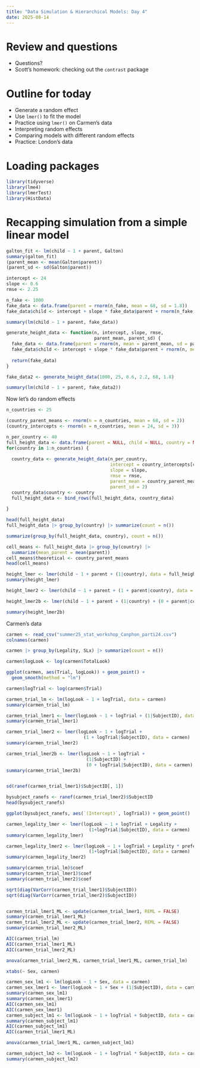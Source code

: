 ```yaml
---
title: "Data Simulation & Hierarchical Models: Day 4"
date: 2025-08-14
---
```


# Review and questions

- Questions?
- Scott's homework: checking out the `contrast` package

# Outline for today

- Generate a random effect
- Use `lmer()` to fit the model
- Practice using `lmer()` on Carmen's data
- Interpreting random effects
- Comparing models with different random effects
- Practice: London's data

# Loading packages

```r
library(tidyverse)
library(lme4)
library(lmerTest)
library(HistData)
```

# Recapping simulation from a simple linear model

```r
galton_fit <- lm(child ~ 1 + parent, Galton)
summary(galton_fit)
(parent_mean <- mean(Galton$parent))
(parent_sd <- sd(Galton$parent))

intercept <- 24
slope <- 0.6
rmse <- 2.25

n_fake <- 1000
fake_data <- data.frame(parent = rnorm(n_fake, mean = 68, sd = 1.8))
fake_data$child <- intercept + slope * fake_data$parent + rnorm(n_fake, mean = 0, sd = rmse)

summary(lm(child ~ 1 + parent, fake_data))

generate_height_data <- function(n, intercept, slope, rmse,
                                 parent_mean, parent_sd) {
  fake_data <- data.frame(parent = rnorm(n, mean = parent_mean, sd = parent_sd))
  fake_data$child <- intercept + slope * fake_data$parent + rnorm(n, mean = 0, sd = rmse)
  
  return(fake_data)
}

fake_data2 <- generate_height_data(1000, 25, 0.6, 2.2, 68, 1.8)

summary(lm(child ~ 1 + parent, fake_data2))

```

Now let's do random effects

```r
n_countries <- 25

(country_parent_means <- rnorm(n = n_countries, mean = 68, sd = 2))
(country_intercepts <- rnorm(n = n_countries, mean = 24, sd = 3))

n_per_country <- 40
full_height_data <- data.frame(parent = NULL, child = NULL, country = NULL)
for(country in 1:n_countries) {
  
  country_data <- generate_height_data(n_per_country,
                                       intercept = country_intercepts[country],
                                       slope = slope,
                                       rmse = rmse,
                                       parent_mean = country_parent_means[country],
                                       parent_sd = 2)
  country_data$country <- country
  full_height_data <- bind_rows(full_height_data, country_data)
  
}

head(full_height_data)
full_height_data |> group_by(country) |> summarize(count = n())

summarize(group_by(full_height_data, country), count = n())

cell_means <- full_height_data |> group_by(country) |> 
  summarize(mean_parent = mean(parent))
cell_means$theoretical <- country_parent_means
head(cell_means)

height_lmer <- lmer(child ~ 1 + parent + (1|country), data = full_height_data)
summary(height_lmer)

height_lmer2 <- lmer(child ~ 1 + parent + (1 + parent|country), data = full_height_data)

height_lmer2b <- lmer(child ~ 1 + parent + (1|country) + (0 + parent|country), data = full_height_data)

summary(height_lmer2b)

```

Carmen's data

```r
carmen <- read_csv("summer25_stat_workshop_Canphon_parti24.csv")
colnames(carmen)

carmen |> group_by(Legality, SLx) |> summarize(count = n())

carmen$logLook <- log(carmen$TotalLook)

ggplot(carmen, aes(Trial, logLook)) + geom_point() + 
  geom_smooth(method = "lm")

carmen$logTrial <- log(carmen$Trial)

carmen_trial_lm <- lm(logLook ~ 1 + logTrial, data = carmen)
summary(carmen_trial_lm)

carmen_trial_lmer1 <- lmer(logLook ~ 1 + logTrial + (1|SubjectID), data = carmen)
summary(carmen_trial_lmer1)

carmen_trial_lmer2 <- lmer(logLook ~ 1 + logTrial + 
                             (1 + logTrial|SubjectID), data = carmen)
summary(carmen_trial_lmer2)

carmen_trial_lmer2b <- lmer(logLook ~ 1 + logTrial + 
                              (1|SubjectID) + 
                              (0 + logTrial|SubjectID), data = carmen)
summary(carmen_trial_lmer2b)


sd(ranef(carmen_trial_lmer1)$SubjectID[, 1])

bysubject_ranefs <- ranef(carmen_trial_lmer2)$SubjectID
head(bysubject_ranefs)

ggplot(bysubject_ranefs, aes(`(Intercept)`, logTrial)) + geom_point()

```


```r
carmen_legality_lmer <- lmer(logLook ~ 1 + logTrial + Legality +
                               (1+logTrial|SubjectID), data = carmen)
summary(carmen_legality_lmer)

carmen_legality_lmer2 <- lmer(logLook ~ 1 + logTrial + Legality * preference +
                               (1+logTrial|SubjectID), data = carmen)
summary(carmen_legality_lmer2)
```


```r
summary(carmen_trial_lm)$coef
summary(carmen_trial_lmer1)$coef
summary(carmen_trial_lmer2)$coef

sqrt(diag(VarCorr(carmen_trial_lmer1)$SubjectID))
sqrt(diag(VarCorr(carmen_trial_lmer2)$SubjectID))


carmen_trial_lmer1_ML <- update(carmen_trial_lmer1, REML = FALSE)
summary(carmen_trial_lmer1_ML)
carmen_trial_lmer2_ML <- update(carmen_trial_lmer2, REML = FALSE)
summary(carmen_trial_lmer2_ML)

AIC(carmen_trial_lm)
AIC(carmen_trial_lmer1_ML)
AIC(carmen_trial_lmer2_ML)

anova(carmen_trial_lmer2_ML, carmen_trial_lmer1_ML, carmen_trial_lm)
```


```r
xtabs(~ Sex, carmen)

carmen_sex_lm1 <- lm(logLook ~ 1 + Sex, data = carmen)
carmen_sex_lmer1 <- lmer(logLook ~ 1 + Sex + (1|SubjectID), data = carmen)
summary(carmen_sex_lm1)
summary(carmen_sex_lmer1)
AIC(carmen_sex_lm1)
AIC(carmen_sex_lmer1)
carmen_subject_lm1 <- lm(logLook ~ 1 + logTrial + SubjectID, data = carmen)
summary(carmen_subject_lm1)
AIC(carmen_subject_lm1)
AIC(carmen_trial_lmer1_ML)

anova(carmen_trial_lmer1_ML, carmen_subject_lm1)

carmen_subject_lm2 <- lm(logLook ~ 1 + logTrial * SubjectID, data = carmen)
summary(carmen_subject_lm2)

```


